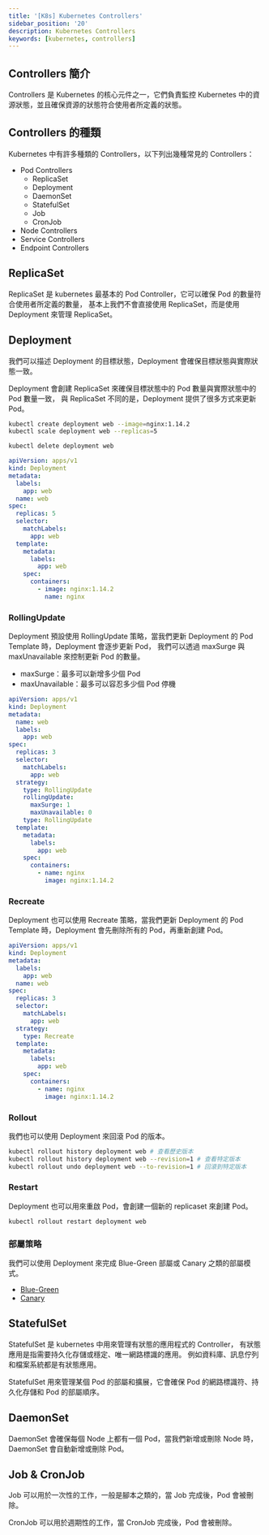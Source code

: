 ```yaml
---
title: '[K8s] Kubernetes Controllers'
sidebar_position: '20'
description: Kubernetes Controllers
keywords: [kubernetes, controllers]
---
```


## Controllers 簡介

Controllers 是 Kubernetes 的核心元件之一，它們負責監控 Kubernetes 中的資源狀態，並且確保資源的狀態符合使用者所定義的狀態。

## Controllers 的種類

Kubernetes 中有許多種類的 Controllers，以下列出幾種常見的 Controllers：

- Pod Controllers
  - ReplicaSet
  - Deployment
  - DaemonSet
  - StatefulSet
  - Job
  - CronJob
- Node Controllers
- Service Controllers
- Endpoint Controllers

## ReplicaSet

ReplicaSet 是 kubernetes 最基本的 Pod Controller，它可以確保 Pod 的數量符合使用者所定義的數量，
基本上我們不會直接使用 ReplicaSet，而是使用 Deployment 來管理 ReplicaSet。

## Deployment

我們可以描述 Deployment 的目標狀態，Deployment 會確保目標狀態與實際狀態一致。

Deployment 會創建 ReplicaSet 來確保目標狀態中的 Pod 數量與實際狀態中的 Pod 數量一致，
與 ReplicaSet 不同的是，Deployment 提供了很多方式來更新 Pod。

```bash
kubectl create deployment web --image=nginx:1.14.2
kubectl scale deployment web --replicas=5

kubectl delete deployment web
```

```yaml
apiVersion: apps/v1
kind: Deployment
metadata:
  labels:
    app: web
  name: web
spec:
  replicas: 5
  selector:
    matchLabels:
      app: web
  template:
    metadata:
      labels:
        app: web
    spec:
      containers:
        - image: nginx:1.14.2
          name: nginx
```

### RollingUpdate

Deployment 預設使用 RollingUpdate 策略，當我們更新 Deployment 的 Pod Template 時，Deployment 會逐步更新 Pod，
我們可以透過 maxSurge 與 maxUnavailable 來控制更新 Pod 的數量。

- maxSurge：最多可以新增多少個 Pod
- maxUnavailable：最多可以容忍多少個 Pod 停機

```yaml
apiVersion: apps/v1
kind: Deployment
metadata:
  name: web
  labels:
    app: web
spec:
  replicas: 3
  selector:
    matchLabels:
      app: web
  strategy:
    type: RollingUpdate
    rollingUpdate:
      maxSurge: 1
      maxUnavailable: 0
    type: RollingUpdate
  template:
    metadata:
      labels:
        app: web
    spec:
      containers:
        - name: nginx
          image: nginx:1.14.2
```

### Recreate

Deployment 也可以使用 Recreate 策略，當我們更新 Deployment 的 Pod Template 時，Deployment 會先刪除所有的 Pod，再重新創建 Pod。

```yaml
apiVersion: apps/v1
kind: Deployment
metadata:
  labels:
    app: web
  name: web
spec:
  replicas: 3
  selector:
    matchLabels:
      app: web
  strategy:
    type: Recreate
  template:
    metadata:
      labels:
        app: web
    spec:
      containers:
        - name: nginx
          image: nginx:1.14.2
```

### Rollout

我們也可以使用 Deployment 來回滾 Pod 的版本。

```bash
kubectl rollout history deployment web # 查看歷史版本
kubectl rollout history deployment web --revision=1 # 查看特定版本
kubectl rollout undo deployment web --to-revision=1 # 回滾到特定版本
```

### Restart

Deployment 也可以用來重啟 Pod，會創建一個新的 replicaset 來創建 Pod。

```bash
kubectl rollout restart deployment web
```

### 部屬策略

我們可以使用 Deployment 來完成 Blue-Green 部屬或 Canary 之類的部屬模式。

- [Blue-Green](https://ithelp.ithome.com.tw/articles/10290317)
- [Canary](https://ithelp.ithome.com.tw/articles/10290852)

## StatefulSet

StatefulSet 是 kubernetes 中用來管理有狀態的應用程式的 Controller，
有狀態應用是指需要持久化存儲或穩定、唯一網路標識的應用。
例如資料庫、訊息佇列和檔案系統都是有狀態應用。

StatefulSet 用來管理某個 Pod 的部屬和擴展，它會確保 Pod 的網路標識符、持久化存儲和 Pod 的部屬順序。

## DaemonSet

DaemonSet 會確保每個 Node 上都有一個 Pod，當我們新增或刪除 Node 時，DaemonSet 會自動新增或刪除 Pod。

## Job & CronJob

Job 可以用於一次性的工作，一般是腳本之類的，當 Job 完成後，Pod 會被刪除。

CronJob 可以用於週期性的工作，當 CronJob 完成後，Pod 會被刪除。
